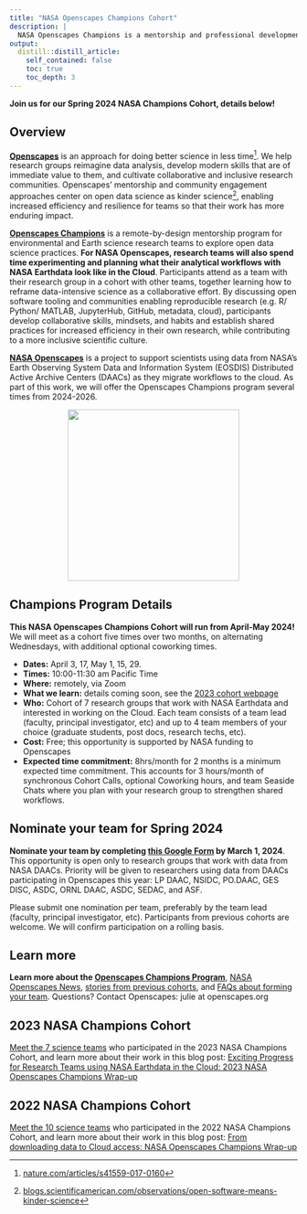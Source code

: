 ```yaml
---
title: "NASA Openscapes Champions Cohort"
description: |
  NASA Openscapes Champions is a mentorship and professional development opportunity for research teams using data from NASA Distributed Active Archive Centers (DAACs) and interested in open science and migrating their analytical workflows to the cloud. 
output:
  distill::distill_article:
    self_contained: false
    toc: true
    toc_depth: 3
---
```


**Join us for our Spring 2024 NASA Champions Cohort, details below!**

<!---**Details for our Spring 2024 NASA Champions Cohort will be available in February!** --->


## Overview

[**Openscapes**](https://openscapes.org) is an approach for doing better science in less time[^1]. We help research groups reimagine data analysis, develop modern skills that are of immediate value to them, and cultivate collaborative and inclusive research communities. Openscapes' mentorship and community engagement approaches center on open data science as kinder science[^2], enabling increased efficiency and resilience for teams so that their work has more enduring impact.

[^1]: [nature.com/articles/s41559-017-0160](https://nature.com/articles/s41559-017-0160)

[^2]: [blogs.scientificamerican.com/observations/open-software-means-kinder-science](https://blogs.scientificamerican.com/observations/open-software-means-kinder-science)

[**Openscapes Champions**](https://openscapes.org/champions) is a remote-by-design mentorship program for environmental and Earth science research teams to explore open data science practices. **For NASA Openscapes, research teams will also spend time experimenting and planning what their analytical workflows with NASA Earthdata look like in the Cloud**. Participants attend as a team with their research group in a cohort with other teams, together learning how to reframe data-intensive science as a collaborative effort. By discussing open software tooling and communities enabling reproducible research (e.g. R/ Python/ MATLAB, JupyterHub, GitHub, metadata, cloud), participants develop collaborative skills, mindsets, and habits and establish shared practices for increased efficiency in their own research, while contributing to a more inclusive scientific culture.

[**NASA Openscapes**](https://nasa-openscapes.github.io) is a project to support scientists using data from NASA's Earth Observing System Data and Information System (EOSDIS) Distributed Active Archive Centers (DAACs) as they migrate workflows to the cloud. As part of this work, we will offer the Openscapes Champions program several times from 2024-2026.

<center><img src="images/nasa-openscapes.png" width="300px"/></center>

## Champions Program Details

<!---*details coming soon for April-June 2024*--->

**This NASA Openscapes Champions Cohort will run from April-May 2024!** We will meet as a cohort five times over two months, on alternating Wednesdays, with additional optional coworking times. 

-   **Dates:** April 3, 17, May 1, 15, 29.
-   **Times:** 10:00-11:30 am Pacific Time
-   **Where:** remotely, via Zoom
-   **What we learn:** details coming soon, see the [2023 cohort webpage](https://nasa-openscapes.github.io/2023-nasa-champions/)
-   **Who:** Cohort of 7 research groups that work with NASA Earthdata and interested in working on the Cloud. Each team consists of a team lead (faculty, principal investigator, etc) and up to 4 team members of your choice (graduate students, post docs, research techs, etc).
-   **Cost:** Free; this opportunity is supported by NASA funding to Openscapes
-   **Expected time commitment:** 8hrs/month for 2 months is a minimum expected time commitment. This accounts for 3 hours/month of synchronous Cohort Calls, optional Coworking hours, and team Seaside Chats where you plan with your research group to strengthen shared workflows.

## Nominate your team for Spring 2024

**Nominate your team by completing [this Google Form](https://docs.google.com/forms/d/e/1FAIpQLSfMREB4ERi0gq6NAcRpwEUOqH0g5g68sgbeWhI4Sj2tdYtS-w/viewform?usp=sf_link) by March 1, 2024**. This opportunity is open only to research groups that work with data from NASA DAACs. Priority will be given to researchers using data from DAACs participating in Openscapes this year: LP DAAC, NSIDC, PO.DAAC, GES DISC, ASDC, ORNL DAAC, ASDC, SEDAC, and ASF.

Please submit one nomination per team, preferably by the team lead (faculty, principal investigator, etc). Participants from previous cohorts are welcome. We will confirm participation on a rolling basis.

## Learn more

<!---

[eScience Hackweeks](https://escience.washington.edu/using-data-science/hackweeks/) share Openscapes' goals of supporting research teams with inclusive open science practices for data-intensive science, and our events are designed with complementary structure to support these goals. The Champions Program supports teams in discussion-based planning and mindsets and meets virtually for 1.5 hours every other week for 2 months. eScience Hackweeks support hands-on skillbuilding and projects and meet daily for 5-10 days. NASA Openscapes is partnering with eScience to share lessons learned and better support researchers together, and **we invite researchers to participate in both Openscapes Champions and eScience Hackweeks to learn and deepen your skills for long-term workflow change for modern science**. Upcoming Hackweeks: 

-   [https://icesat-2.hackweek.io](https://icesat-2.hackweek.io/)  Aug 7-11

-   [https://oceanhackweek.org](https://oceanhackweek.org/)  likely August

--->

**Learn more about the [Openscapes Champions Program](https://openscapes.org/champions)**, [NASA Openscapes News](news.qmd), [stories from previous cohorts](https://openscapes.org/blog#category=champions), and [FAQs about forming your team](https://openscapes.org/faq). Questions? Contact Openscapes: julie at openscapes.org



## 2023 NASA Champions Cohort

[Meet the 7 science teams](https://nasa-openscapes.github.io/2023-nasa-champions/) who participated in the 2023 NASA Champions Cohort, and learn more about their work in this blog post: [Exciting Progress for Research Teams using NASA Earthdata in the Cloud: 2023 NASA Openscapes Champions Wrap-up](https://nasa-openscapes.github.io/news/2023-08-01-nasa-champions/)

## 2022 NASA Champions Cohort

[Meet the 10 science teams](https://nasa-openscapes.github.io/2022-nasa-champions/) who participated in the 2022 NASA Champions Cohort, and learn more about their work in this blog post: [From downloading data to Cloud access: NASA Openscapes Champions Wrap-up](https://www.openscapes.org/blog/2022/05/12/nasa-2022-champions/)
